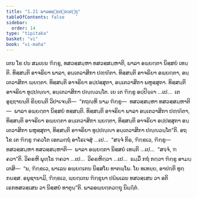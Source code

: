 ```yaml
---
title: "1.21 ພາລອພ຺ຍຕ຺ຕວຕ຺ຖຸ"
tableOfContents: false
sidebar:
  order: 14
type: "tipitaka"
basket: "vi"
book: "vi-maha"
---
```



<DynamicBreadcrumb />

<Division number="82" book="vi-maha">

<Paragraph number="363" book="vi-maha">
ເຕນ ໂຂ ປນ ສມເຍນ ຠິກ຺ຂູ, ທສວສ຺ສມ຺ຫາ ທສວສ຺ສມ຺ຫາຕິ, ພາລາ ອພ຺ຍຕ຺ຕາ ນິສ຺ສຍໍ ເທນ຺ຕິ. ທິສ຺ສນ຺ຕິ ອາຈຣິຍາ ພາລາ, ອນ຺ເຕວາສິກາ ປຓ຺ຑິຕາ. ທິສ຺ສນ຺ຕິ ອາຈຣິຍາ ອພ຺ຍຕ຺ຕາ, ອນ຺ເຕວາສິກາ ພ຺ຍຕ຺ຕາ. ທິສ຺ສນ຺ຕິ ອາຈຣິຍາ ອປ຺ປສ຺ສຸຕາ, ອນ຺ເຕວາສິກາ ພຫຸສ຺ສຸຕາ. ທິສ຺ສນ຺ຕິ ອາຈຣິຍາ ທຸປ຺ປຎ຺ຎາ, ອນ຺ເຕວາສິກາ ປຎ຺ຎວນ຺ໂຕ. ເຍ ເຕ ຠິກ຺ຂູ ອປ຺ປິຈ຺ຉາ …ເປ…  ເຕ ອຸຊ຺ຌາຍນ຺ຕິ ຂິຍ຺ຍນ຺ຕິ ວິປາເຈນ຺ຕິ—  “ກຖຎ຺ຫິ ນາມ ຠິກ຺ຂູ—  ທສວສ຺ສມ຺ຫາ ທສວສ຺ສມ຺ຫາຕິ—  ພາລາ ອພ຺ຍຕ຺ຕາ ນິສ຺ສຍໍ ທສ຺ສນ຺ຕິ. ທິສ຺ສນ຺ຕິ ອາຈຣິຍາ ພາລາ ອນ຺ເຕວາສິກາ ປຓ຺ຑິຕາ, ທິສ຺ສນ຺ຕິ ອາຈຣິຍາ ອພ຺ຍຕ຺ຕາ ອນ຺ເຕວາສິກາ ພ຺ຍຕ຺ຕາ, ທິສ຺ສນ຺ຕິ ອາຈຣິຍາ ອປ຺ປສ຺ສຸຕາ ອນ຺ເຕວາສິກາ ພຫຸສ຺ສຸຕາ, ທິສ຺ສນ຺ຕິ ອາຈຣິຍາ ທຸປ຺ປຎ຺ຎາ ອນ຺ເຕວາສິກາ ປຎ຺ຎວນ຺ໂຕ”ຕິ. ອຖ ໂຂ ເຕ ຠິກ຺ຂູ ຠຄວໂຕ ເອຕມຕ຺ຖໍ ອາໂຣເຈສຸໍ …ເປ…  “ສຈ຺ຈໍ ກິຣ, ຠິກ຺ຂເວ, ຠິກ຺ຂູ—  ທສວສ຺ສມ຺ຫາ ທສວສ຺ສມ຺ຫາຕິ—  ພາລາ ອພ຺ຍຕ຺ຕາ ນິສ຺ສຍໍ ເທນ຺ຕິ …ເປ…  “ສຈ຺ຈໍ, ຠຄວາ”ຕິ. ວິຄຣຫິ ພຸທ຺ໂຘ ຠຄວາ …ເປ…  ວິຄຣຫິຕ຺ວາ …ເປ…  ຘມ຺ມິໍ ກຖໍ ກຕ຺ວາ ຠິກ຺ຂູ ອາມນ຺ເຕສິ—  “ນ, ຠິກ຺ຂເວ, ພາເລນ ອພ຺ຍຕ຺ເຕນ ນິສ຺ສໂຍ ທາຕພ຺ໂພ. ໂຍ ທເທຍ຺ຍ, ອາປຕ຺ຕິ ທຸກ຺ກຏສ຺ສ. ອນຸຊານາມິ, ຠິກ຺ຂເວ, ພ຺ຍຕ຺ເຕນ ຠິກ຺ຂຸນາ ປຏິພເລນ ທສວສ຺ເສນ ວາ ອຕິເຣກທສວສ຺ເສນ ວາ ນິສ຺ສຍໍ ທາຕຸນ຺”ຕິ.

</Paragraph>
</Division>

<Paragraph number="364" type="center" book="vi-maha">
ພາລອພ຺ຍຕ຺ຕວຕ຺ຖຸ ນິຏ຺ຐິຕໍ.
</Paragraph>